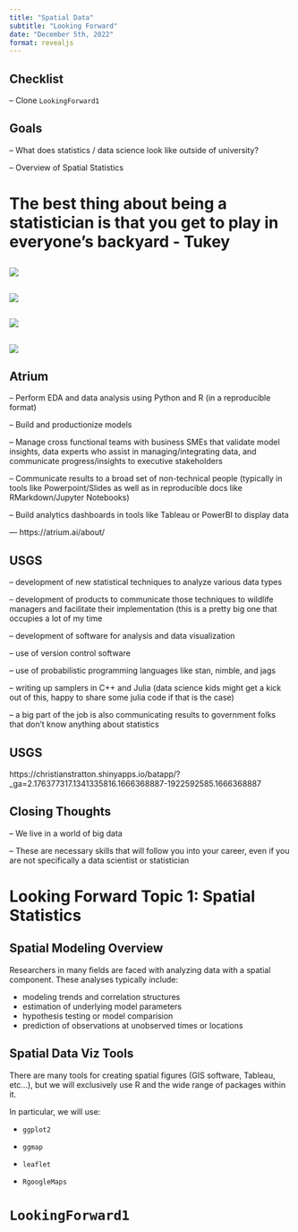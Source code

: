 ```yaml
---
title: "Spatial Data"
subtitle: "Looking Forward"
date: "December 5th, 2022"
format: revealjs
---
```


## Checklist 

-- Clone `LookingForward1`

## Goals 

-- What does statistics / data science look like outside of university?

-- Overview of Spatial Statistics

# The best thing about being a statistician is that you get to play in everyone's backyard \newline - Tukey 

##

![](images/jobs.png){fig-align="center"}


##

![](images/jobs2.png){fig-align="center"}

##

![](images/sports.png){fig-align="center"}

##

![](images/sports2.png){fig-align="center"}

## Atrium {.smaller}

-- Perform EDA and data analysis using Python and R (in a reproducible format)

-- Build and productionize models

-- Manage cross functional teams with business SMEs that validate model insights, data experts who assist in managing/integrating data, and communicate progress/insights to executive stakeholders

-- Communicate results to a broad set of non-technical people (typically in tools like Powerpoint/Slides as well as in reproducible docs like RMarkdown/Jupyter Notebooks)

-- Build analytics dashboards in tools like Tableau or PowerBI to display data


--- https://atrium.ai/about/

## USGS {.smaller}

-- development of new statistical techniques to analyze various data types

-- development of products to communicate those techniques to wildlife managers and facilitate their implementation (this is a pretty big one that occupies a lot of my time

-- development of software for analysis and data visualization

-- use of version control software

-- use of probabilistic programming languages like stan, nimble, and jags

-- writing up samplers in C++ and Julia (data science kids might get a kick out of this, happy to share some julia code if that is the case)

-- a big part of the job is also communicating results to government folks that don't know anything about statistics

## USGS

https://christianstratton.shinyapps.io/batapp/?_ga=2.176377317.1341335816.1666368887-1922592585.1666368887


## Closing Thoughts 

-- We live in a world of big data 

-- These are necessary skills that will follow you into your career, even if you are not specifically a data scientist or statistician 


# Looking Forward Topic 1: Spatial Statistics


## Spatial Modeling Overview

Researchers in many fields are faced with analyzing data with a spatial component. These analyses typically include:

  - modeling trends and correlation structures
  - estimation of underlying model parameters
  - hypothesis testing or model comparision
  - prediction of observations at unobserved times or locations
  
## Spatial Data Viz Tools

There are many tools for creating spatial figures (GIS software, Tableau, etc...), but we will exclusively use R and the wide range of packages within it.

In particular, we will use:

- `ggplot2`

- `ggmap`

- `leaflet`

- `RgoogleMaps`

# `LookingForward1` 